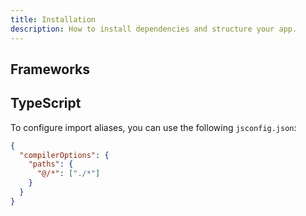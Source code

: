 ```yaml
---
title: Installation
description: How to install dependencies and structure your app.
---
```



## Frameworks

<CardGrid>
  <LinkCard
    title="Angular"
    href="/docs/installation/angular"
    class="!no-underline"
  />
</CardGrid>

## TypeScript

To configure import aliases, you can use the following `jsconfig.json`:

```json {4} title="jsconfig.json"
{
  "compilerOptions": {
    "paths": {
      "@/*": ["./*"]
    }
  }
}
```
